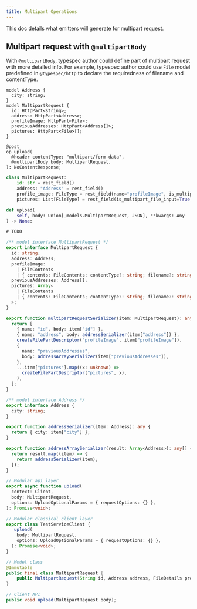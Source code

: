 ```yaml
---
title: Multipart Operations
---
```



This doc details what emitters will generate for multipart request.

## Multipart request with `@multipartBody`

With `@multipartBody`, typespec author could define part of multipart request with more detailed info.
For example, typespec author could use `File` model predefined in `@typespec/http` to declare the requiredness of filename and
contentType.

<ClientTabs>

```typespec
model Address {
  city: string;
}
model MultipartRequest {
  id: HttpPart<string>;
  address: HttpPart<Address>;
  profileImage: HttpPart<File>;
  previousAddresses: HttpPart<Address[]>;
  pictures: HttpPart<File>[];
}

@post
op upload(
  @header contentType: "multipart/form-data",
  @multipartBody body: MultipartRequest,
): NoContentResponse;
```

```python
class MultipartRequest:
    id: str = rest_field()
    address: "Address" = rest_field()
    profile_image: FileType = rest_field(name="profileImage", is_multipart_file_input=True)
    pictures: List[FileType] = rest_field(is_multipart_file_input=True)

def upload(
    self, body: Union[_models.MultipartRequest, JSON], **kwargs: Any
) -> None:
```

```csharp
# TODO
```

```typescript
/** model interface MultipartRequest */
export interface MultipartRequest {
  id: string;
  address: Address;
  profileImage:
    | FileContents
    | { contents: FileContents; contentType?: string; filename?: string };
  previousAddresses: Address[];
  pictures: Array<
    | FileContents
    | { contents: FileContents; contentType?: string; filename?: string }
  >;
}

export function multipartRequestSerializer(item: MultipartRequest): any {
  return [
    { name: "id", body: item["id"] },
    { name: "address", body: addressSerializer(item["address"]) },
    createFilePartDescriptor("profileImage", item["profileImage"]),
    {
      name: "previousAddresses",
      body: addressArraySerializer(item["previousAddresses"]),
    },
    ...item["pictures"].map((x: unknown) =>
      createFilePartDescriptor("pictures", x),
    ),
  ];
}

/** model interface Address */
export interface Address {
  city: string;
}

export function addressSerializer(item: Address): any {
  return { city: item["city"] };
}

export function addressArraySerializer(result: Array<Address>): any[] {
  return result.map((item) => {
    return addressSerializer(item);
  });
}

// Modular api layer
export async function upload(
  context: Client,
  body: MultipartRequest,
  options: UploadOptionalParams = { requestOptions: {} },
): Promise<void>;

// Modular classical client layer
export class TestServiceClient {
   upload(
    body: MultipartRequest,
    options: UploadOptionalParams = { requestOptions: {} },
  ): Promise<void>;
}
```

```java
// Model class
@Immutable
public final class MultipartRequest {
    public MultipartRequest(String id, Address address, FileDetails profileImage, List<Address> previousAddresses, List<FileDetails> pictures);
}

// Client API
public void upload(MultipartRequest body);
```

</ClientTabs>
